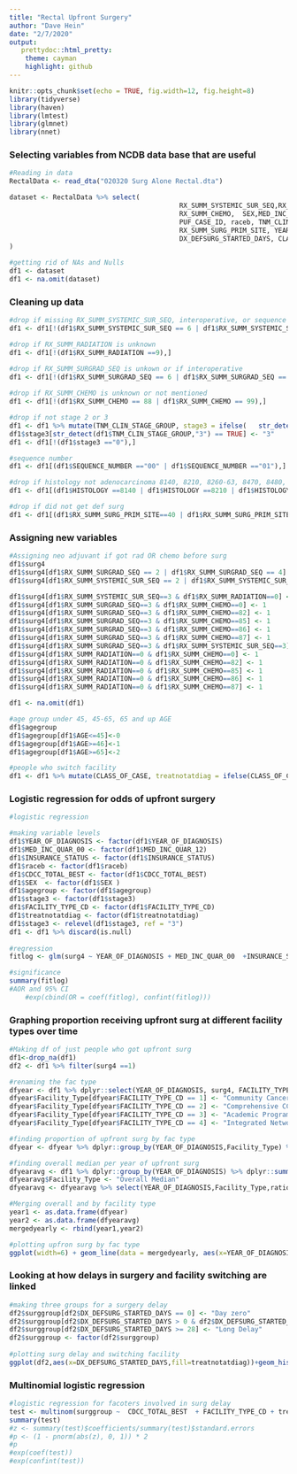 ```yaml
---
title: "Rectal Upfront Surgery"
author: "Dave Hein"
date: "2/7/2020"
output:
   prettydoc::html_pretty:
    theme: cayman
    highlight: github
---
```




```r
knitr::opts_chunk$set(echo = TRUE, fig.width=12, fig.height=8)
library(tidyverse)
library(haven)
library(lmtest)
library(glmnet)
library(nnet)
```

### Selecting variables from NCDB data base that are useful
```r
#Reading in data
RectalData <- read_dta("020320 Surg Alone Rectal.dta")

dataset <- RectalData %>% select(
                                           RX_SUMM_SYSTEMIC_SUR_SEQ,RX_SUMM_RADIATION, RX_SUMM_SURGRAD_SEQ,
                                           RX_SUMM_CHEMO,  SEX,MED_INC_QUAR_12, AGE,
                                           PUF_CASE_ID, raceb, TNM_CLIN_STAGE_GROUP,TNM_PATH_STAGE_GROUP,SEQUENCE_NUMBER, HISTOLOGY, 
                                           RX_SUMM_SURG_PRIM_SITE, YEAR_OF_DIAGNOSIS, FACILITY_TYPE_CD, INSURANCE_STATUS, CDCC_TOTAL_BEST, 
                                           DX_DEFSURG_STARTED_DAYS, CLASS_OF_CASE
)

#getting rid of NAs and Nulls
df1 <- dataset
df1 <- na.omit(dataset)
```


### Cleaning up data
```r
#drop if missing RX_SUMM_SYSTEMIC_SUR_SEQ, interoperative, or sequence unknown
df1 <- df1[!(df1$RX_SUMM_SYSTEMIC_SUR_SEQ == 6 | df1$RX_SUMM_SYSTEMIC_SUR_SEQ == 7 | df1$RX_SUMM_SYSTEMIC_SUR_SEQ == 9),]

#drop if RX_SUMM_RADIATION is unknown
df1 <- df1[!(df1$RX_SUMM_RADIATION ==9),]

#drop if RX_SUMM_SURGRAD_SEQ is unkown or if interoperative
df1 <- df1[!(df1$RX_SUMM_SURGRAD_SEQ == 6 | df1$RX_SUMM_SURGRAD_SEQ == 9),]
	
#drop if RX_SUMM_CHEMO is unknown or not mentioned
df1 <- df1[!(df1$RX_SUMM_CHEMO == 88 | df1$RX_SUMM_CHEMO == 99),]

#drop if not stage 2 or 3 
df1 <- df1 %>% mutate(TNM_CLIN_STAGE_GROUP, stage3 = ifelse(   str_detect(TNM_CLIN_STAGE_GROUP,"2") == TRUE,"2","0")) 
df1$stage3[str_detect(df1$TNM_CLIN_STAGE_GROUP,"3") == TRUE] <- "3"
df1 <- df1[!(df1$stage3 =="0"),]

#sequence number
df1 <- df1[(df1$SEQUENCE_NUMBER =="00" | df1$SEQUENCE_NUMBER =="01"),]

#drop if histology not adenocarcinoma 8140, 8210, 8260-63, 8470, 8480, and 8481
df1 <- df1[(df1$HISTOLOGY ==8140 | df1$HISTOLOGY ==8210 | df1$HISTOLOGY ==8260 | df1$HISTOLOGY ==8261 | df1$HISTOLOGY ==8262 | df1$HISTOLOGY ==8263 | df1$HISTOLOGY ==8480 | df1$HISTOLOGY ==8481),]

#drop if did not get def surg 
df1 <- df1[(df1$RX_SUMM_SURG_PRIM_SITE==40 | df1$RX_SUMM_SURG_PRIM_SITE==30 | df1$RX_SUMM_SURG_PRIM_SITE==50 | df1$RX_SUMM_SURG_PRIM_SITE==60 | df1$RX_SUMM_SURG_PRIM_SITE==70 | df1$RX_SUMM_SURG_PRIM_SITE==80),]
```


### Assigning new variables 
```r
#Assigning neo adjuvant if got rad OR chemo before surg
df1$surg4
df1$surg4[df1$RX_SUMM_SURGRAD_SEQ == 2 | df1$RX_SUMM_SURGRAD_SEQ == 4] <- 0
df1$surg4[df1$RX_SUMM_SYSTEMIC_SUR_SEQ == 2 | df1$RX_SUMM_SYSTEMIC_SUR_SEQ == 4] <- 0

df1$surg4[df1$RX_SUMM_SYSTEMIC_SUR_SEQ==3 & df1$RX_SUMM_RADIATION==0] <- 1
df1$surg4[df1$RX_SUMM_SURGRAD_SEQ==3 & df1$RX_SUMM_CHEMO==0] <- 1
df1$surg4[df1$RX_SUMM_SURGRAD_SEQ==3 & df1$RX_SUMM_CHEMO==82] <- 1
df1$surg4[df1$RX_SUMM_SURGRAD_SEQ==3 & df1$RX_SUMM_CHEMO==85] <- 1
df1$surg4[df1$RX_SUMM_SURGRAD_SEQ==3 & df1$RX_SUMM_CHEMO==86] <- 1
df1$surg4[df1$RX_SUMM_SURGRAD_SEQ==3 & df1$RX_SUMM_CHEMO==87] <- 1
df1$surg4[df1$RX_SUMM_SURGRAD_SEQ==3 & df1$RX_SUMM_SYSTEMIC_SUR_SEQ==3] <- 1
df1$surg4[df1$RX_SUMM_RADIATION==0 & df1$RX_SUMM_CHEMO==0] <- 1
df1$surg4[df1$RX_SUMM_RADIATION==0 & df1$RX_SUMM_CHEMO==82] <- 1
df1$surg4[df1$RX_SUMM_RADIATION==0 & df1$RX_SUMM_CHEMO==85] <- 1
df1$surg4[df1$RX_SUMM_RADIATION==0 & df1$RX_SUMM_CHEMO==86] <- 1
df1$surg4[df1$RX_SUMM_RADIATION==0 & df1$RX_SUMM_CHEMO==87] <- 1

df1 <- na.omit(df1)

#age group under 45, 45-65, 65 and up AGE
df1$agegroup
df1$agegroup[df1$AGE<=45]<-0
df1$agegroup[df1$AGE>=46]<-1
df1$agegroup[df1$AGE>=65]<-2

#people who switch facility
df1 <- df1 %>% mutate(CLASS_OF_CASE, treatnotatdiag = ifelse(CLASS_OF_CASE == 0 | CLASS_OF_CASE == 22 | CLASS_OF_CASE == 20 | CLASS_OF_CASE == 21,"Switched","Stayed") ) 
```


### Logistic regression for odds of upfront surgery
```r
#logistic regression

#making variable levels
df1$YEAR_OF_DIAGNOSIS <- factor(df1$YEAR_OF_DIAGNOSIS)
df1$MED_INC_QUAR_00 <- factor(df1$MED_INC_QUAR_12)
df1$INSURANCE_STATUS <- factor(df1$INSURANCE_STATUS)
df1$raceb <- factor(df1$raceb)
df1$CDCC_TOTAL_BEST <- factor(df1$CDCC_TOTAL_BEST)
df1$SEX  <- factor(df1$SEX )
df1$agegroup <- factor(df1$agegroup)
df1$stage3 <- factor(df1$stage3)
df1$FACILITY_TYPE_CD <- factor(df1$FACILITY_TYPE_CD)
df1$treatnotatdiag <- factor(df1$treatnotatdiag)
df1$stage3 <- relevel(df1$stage3, ref = "3")
df1 <- df1 %>% discard(is.null)
   
#regression
fitlog <- glm(surg4 ~ YEAR_OF_DIAGNOSIS + MED_INC_QUAR_00  +INSURANCE_STATUS + raceb + CDCC_TOTAL_BEST + SEX + agegroup + stage3 + FACILITY_TYPE_CD + treatnotatdiag,  data = df1, family = binomial(link = logit))

#significance
summary(fitlog)
#AOR and 95% CI
    #exp(cbind(OR = coef(fitlog), confint(fitlog)))
```

		
### Graphing proportion receiving upfront surg at different facility types over time
```r
#Making df of just people who got upfront surg
df1<-drop_na(df1)
df2 <- df1 %>% filter(surg4 ==1)

#renaming the fac type
dfyear <- df1 %>% dplyr::select(YEAR_OF_DIAGNOSIS, surg4, FACILITY_TYPE_CD)
dfyear$Facility_Type[dfyear$FACILITY_TYPE_CD == 1] <- "Community Cancer Program"
dfyear$Facility_Type[dfyear$FACILITY_TYPE_CD == 2] <- "Comprehensive CC Program"
dfyear$Facility_Type[dfyear$FACILITY_TYPE_CD == 3] <- "Academic Program"
dfyear$Facility_Type[dfyear$FACILITY_TYPE_CD == 4] <- "Integrated Network Cancer Program"

#finding proportion of upfront surg by fac type
dfyear <- dfyear %>% dplyr::group_by(YEAR_OF_DIAGNOSIS,Facility_Type) %>% dplyr::summarize(ratio=mean(surg4))

#finding overall median per year of upfront surg
dfyearavg <- df1 %>% dplyr::group_by(YEAR_OF_DIAGNOSIS) %>% dplyr::summarize(ratio = mean(surg4))
dfyearavg$Facility_Type <- "Overall Median"
dfyearavg <- dfyearavg %>% select(YEAR_OF_DIAGNOSIS,Facility_Type,ratio)

#Merging overall and by facility type
year1 <- as.data.frame(dfyear)
year2 <- as.data.frame(dfyearavg)
mergedyearly <- rbind(year1,year2)

#plotting upfron surg by fac type
ggplot(width=6) + geom_line(data = mergedyearly, aes(x=YEAR_OF_DIAGNOSIS, y=ratio, group = Facility_Type,color=Facility_Type),size = 2) + labs(x="Year of Diagnosis", y = "Proportion Receiving Upfront Surgery", color = "Facility Type") +theme_test() +scale_color_brewer(palette = "Dark2") 
```


### Looking at how delays in surgery and facility switching are linked
```r
#making three groups for a surgery delay 
df2$surggroup[df2$DX_DEFSURG_STARTED_DAYS == 0] <- "Day zero"
df2$surggroup[df2$DX_DEFSURG_STARTED_DAYS > 0 & df2$DX_DEFSURG_STARTED_DAYS < 28] <- "Short delay"
df2$surggroup[df2$DX_DEFSURG_STARTED_DAYS >= 28] <- "Long Delay"
df2$surggroup <- factor(df2$surggroup)  
  
#plotting surg delay and switching facility
ggplot(df2,aes(x=DX_DEFSURG_STARTED_DAYS,fill=treatnotatdiag))+geom_histogram(binwidth = 5) + xlim(-10,200) + labs(x="Days Untill Surgery From Diagnosis", y = "Count", fill = "Facility Switch")+theme_test() + scale_fill_brewer(palette = "Set2") + geom_vline(xintercept=28) 
```
  
  
### Multinomial logistic regression 
```r
#logistic regression for facoters involved in surg delay
test <- multinom(surggroup ~  CDCC_TOTAL_BEST  + FACILITY_TYPE_CD + treatnotatdiag, data = df2)
summary(test)
#z <- summary(test)$coefficients/summary(test)$standard.errors
#p <- (1 - pnorm(abs(z), 0, 1)) * 2
#p
#exp(coef(test))
#exp(confint(test))
```





